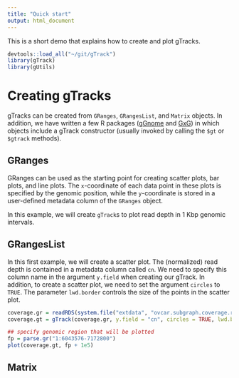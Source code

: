 ```yaml
---
title: "Quick start"
output: html_document
---
```


This is a short demo that explains how to create and plot gTracks.

```r
devtools::load_all("~/git/gTrack")
library(gTrack)
library(gUtils)
```

# Creating gTracks

gTracks can be created from `GRanges`, `GRangesList`, and `Matrix` objects. In addition, we have written a few R packages ([gGnome](https://github.com/mskilab/gGnome) and [GxG](https://github.com/mskilab/GxG)) in which objects include a gTrack constructor (usually invoked by calling the `$gt` or `$gtrack` methods).

## GRanges

GRanges can be used as the starting point for creating scatter plots, bar plots, and line plots. The `x`-coordinate of each data point in these plots is specified by the genomic position, while the `y`-coordinate is stored in a user-defined metadata column of the `GRanges` object.

In this example, we will create `gTrack`s to plot read depth in 1 Kbp genomic intervals.

## GRangesList

In this first example, we will create a scatter plot. The (normalized) read depth is contained in a metadata column called `cn`. We need to specify this column name in the argument `y.field` when creating our gTrack. In addition, to create a scatter plot, we need to set the argument `circles` to `TRUE`. The parameter `lwd.border` controls the size of the points in the scatter plot.

```r
coverage.gr = readRDS(system.file("extdata", "ovcar.subgraph.coverage.rds", package = "gTrack"))
coverage.gt = gTrack(coverage.gr, y.field = "cn", circles = TRUE, lwd.border = 0.2)

## specify genomic region that will be plotted
fp = parse.gr("1:6043576-7172800")
plot(coverage.gt, fp + 1e5)
```

## Matrix

